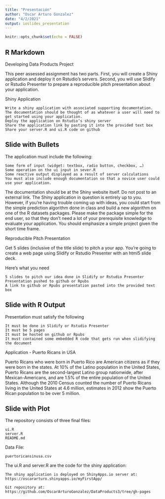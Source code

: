 ```yaml
---
title: "Presentación"
author: "Oscar Arturo Gonzalez"
date: "4/2/2021"
output: ioslides_presentation
---
```


```r
knitr::opts_chunk$set(echo = FALSE)
```

## R Markdown


Developing Data Products Project

This peer assessed assignment has two parts. First, you will create a Shiny application and deploy it on Rstudio’s servers. Second, you will use Slidify or Rstudio Presenter to prepare a reproducible pitch presentation about your application.

Shiny Application

    Write a shiny application with associated supporting documentation. The documentation should be thought of as whatever a user will need to get started using your application.
    Deploy the application on Rstudio’s shiny server
    Share the application link by pasting it into the provided text box
    Share your server.R and ui.R code on github

## Slide with Bullets

The application must include the following:

    Some form of input (widget: textbox, radio button, checkbox, …)
    Some operation on the ui input in sever.R
    Some reactive output displayed as a result of server calculations
    You must also include enough documentation so that a novice user could use your application.

The documentation should be at the Shiny website itself. Do not post to an external link. The Shiny application in question is entirely up to you. However, if you’re having trouble coming up with ideas, you could start from the simple prediction algorithm done in class and build a new algorithm on one of the R datasets packages. Please make the package simple for the end user, so that they don’t need a lot of your prerequisite knowledge to evaluate your application. You should emphasize a simple project given the short time frame.

Reproducible Pitch Presentation

Get 5 slides (inclusive of the title slide) to pitch a your app. You’re going to create a web page using Slidify or Rstudio Presenter with an html5 slide deck.

Here’s what you need

    5 slides to pitch our idea done in Slidify or Rstudio Presenter
    Presentation pushed to github or Rpubs
    A link to github or Rpubs presentation pasted into the provided text box

## Slide with R Output

Presentation must satisfy the following

    It must be done in Slidify or Rstudio Presenter
    It must be 5 pages
    It must be hosted on github or Rpubs
    It must contained some embedded R code that gets run when slidifying the document

Application - Puerto Ricans in USA

Puerto Ricans who were born in Puerto Rico are American citizens as if they were born in the states. At 10% of the Latino population in the United States, Puerto Ricans are the second-largest Latino group nationwide, after Mexican-Americans, and are 1.5% of the entire population of the United States. Although the 2010 Census counted the number of Puerto Ricans living in the United States at 4.6 million, estimates in 2012 show the Puerto Rican population to be over 5 million.

## Slide with Plot

The repository consists of three final files:

    ui.R
    server.R
    README.md

Data File:

    puertoricansinusa.csv

The ui.R and server.R are the code for the shiny application:

    The shiny application is deployed on ShinyApps.io server at: 
    https://oscararturo.shinyapps.io/myFirstApp/
    
    Git repository at: 
    https://github.com/OscarArturoGonzalez/DataProducts3/tree/gh-pages